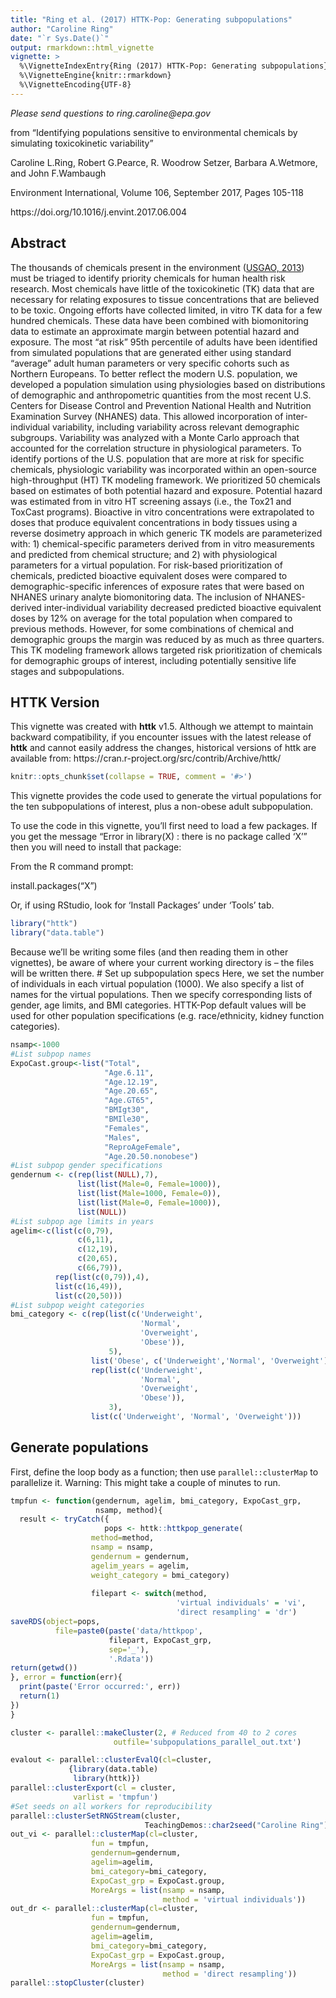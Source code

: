 ```yaml
---
title: "Ring et al. (2017) HTTK-Pop: Generating subpopulations"
author: "Caroline Ring"
date: "`r Sys.Date()`"
output: rmarkdown::html_vignette
vignette: >
  %\VignetteIndexEntry{Ring (2017) HTTK-Pop: Generating subpopulations}
  %\VignetteEngine{knitr::rmarkdown}
  %\VignetteEncoding{UTF-8}
---
```

*Please send questions to ring.caroline@epa.gov*

from "Identifying populations sensitive to environmental chemicals by simulating toxicokinetic variability"

Caroline L.Ring, Robert G.Pearce, R. Woodrow Setzer, Barbara A.Wetmore, and 
John F.Wambaugh

Environment International, Volume 106, September 2017, Pages 105-118

https://doi.org/10.1016/j.envint.2017.06.004

## Abstract
The thousands of chemicals present in the environment ([USGAO, 2013](https://www.gao.gov/products/gao-13-249)) must be triaged to identify priority chemicals for human health risk research. Most chemicals have little of the toxicokinetic (TK) data that are necessary for relating exposures to tissue concentrations that are believed to be toxic. Ongoing efforts have collected limited, in vitro TK data for a few hundred chemicals. These data have been combined with biomonitoring data to estimate an approximate margin between potential hazard and exposure. The most “at risk” 95th percentile of adults have been identified from simulated populations that are generated either using standard “average” adult human parameters or very specific cohorts such as Northern Europeans. To better reflect the modern U.S. population, we developed a population simulation using physiologies based on distributions of demographic and anthropometric quantities from the most recent U.S. Centers for Disease Control and Prevention National Health and Nutrition Examination Survey (NHANES) data. This allowed incorporation of inter-individual variability, including variability across relevant demographic subgroups. Variability was analyzed with a Monte Carlo approach that accounted for the correlation structure in physiological parameters. To identify portions of the U.S. population that are more at risk for specific chemicals, physiologic variability was incorporated within an open-source high-throughput (HT) TK modeling framework. We prioritized 50 chemicals based on estimates of both potential hazard and exposure. Potential hazard was estimated from in vitro HT screening assays (i.e., the Tox21 and ToxCast programs). Bioactive in vitro concentrations were extrapolated to doses that produce equivalent concentrations in body tissues using a reverse dosimetry approach in which generic TK models are parameterized with: 1) chemical-specific parameters derived from in vitro measurements and predicted from chemical structure; and 2) with physiological parameters for a virtual population. For risk-based prioritization of chemicals, predicted bioactive equivalent doses were compared to demographic-specific inferences of exposure rates that were based on NHANES urinary analyte biomonitoring data. The inclusion of NHANES-derived inter-individual variability decreased predicted bioactive equivalent doses by 12% on average for the total population when compared to previous methods. However, for some combinations of chemical and demographic groups the margin was reduced by as much as three quarters. This TK modeling framework allows targeted risk prioritization of chemicals for demographic groups of interest, including potentially sensitive life stages and subpopulations.

## HTTK Version

This vignette was created with **httk** v1.5. Although we attempt to maintain 
backward compatibility, if you encounter issues with the latest release of 
**httk**
and cannot easily address the changes, historical versions of httk are 
available from: https://cran.r-project.org/src/contrib/Archive/httk/

```r
knitr::opts_chunk$set(collapse = TRUE, comment = '#>')
```
This vignette provides the code used to generate the virtual populations for the ten subpopulations of interest, plus a non-obese adult subpopulation.

To use the code in this vignette, you'll first need to load a few packages.
If you get the message "Error in library(X) : there is no package called 'X'"
then you will need to install that package: 

From the R command prompt:

install.packages("X")

Or, if using RStudio, look for 'Install Packages' under 'Tools' tab.
```r
library("httk")
library("data.table")
```

Because we'll be writing some files (and then reading them in other vignettes),
be aware of where your current working directory is -- the files will be written there.
# Set up subpopulation specs
Here, we set the number of individuals in each virtual population (1000). We also specify a list of names for the virtual populations. Then we specify corresponding lists of gender, age limits, and BMI categories. HTTK-Pop default values will be used for other population specifications (e.g. race/ethnicity, kidney function categories).
```r
nsamp<-1000
#List subpop names
ExpoCast.group<-list("Total",
                     "Age.6.11",
                     "Age.12.19",
                     "Age.20.65",
                     "Age.GT65",
                     "BMIgt30",
                     "BMIle30",
                     "Females",
                     "Males",
                     "ReproAgeFemale",
                     "Age.20.50.nonobese")
#List subpop gender specifications
gendernum <- c(rep(list(NULL),7), 
               list(list(Male=0, Female=1000)), 
               list(list(Male=1000, Female=0)), 
               list(list(Male=0, Female=1000)), 
               list(NULL))
#List subpop age limits in years
agelim<-c(list(c(0,79),
               c(6,11),
               c(12,19),
               c(20,65),
               c(66,79)),
          rep(list(c(0,79)),4),
          list(c(16,49)),
          list(c(20,50)))
#List subpop weight categories
bmi_category <- c(rep(list(c('Underweight', 
                             'Normal',
                             'Overweight',
                             'Obese')),
                      5),
                  list('Obese', c('Underweight','Normal', 'Overweight')),
                  rep(list(c('Underweight', 
                             'Normal',
                             'Overweight',
                             'Obese')),
                      3),
                  list(c('Underweight', 'Normal', 'Overweight')))
```

## Generate populations
First, define the loop body as a function; then use `parallel::clusterMap` to parallelize it. Warning: This might take a couple of minutes to run.
```r
tmpfun <- function(gendernum, agelim, bmi_category, ExpoCast_grp,
                   nsamp, method){
  result <- tryCatch({
                     pops <- httk::httkpop_generate(
                  method=method,
                  nsamp = nsamp,
                  gendernum = gendernum,
                  agelim_years = agelim,
                  weight_category = bmi_category)
                  
                  filepart <- switch(method,
                                     'virtual individuals' = 'vi',
                                     'direct resampling' = 'dr')
saveRDS(object=pops,
          file=paste0(paste('data/httkpop',
                      filepart, ExpoCast_grp, 
                      sep='_'),
                      '.Rdata'))
return(getwd())
}, error = function(err){
  print(paste('Error occurred:', err))
  return(1)
})
}

cluster <- parallel::makeCluster(2, # Reduced from 40 to 2 cores 
                       outfile='subpopulations_parallel_out.txt')

evalout <- parallel::clusterEvalQ(cl=cluster,
             {library(data.table)
              library(httk)})
parallel::clusterExport(cl = cluster,
              varlist = 'tmpfun')
#Set seeds on all workers for reproducibility
parallel::clusterSetRNGStream(cluster, 
                              TeachingDemos::char2seed("Caroline Ring"))
out_vi <- parallel::clusterMap(cl=cluster,
                  fun = tmpfun,
                  gendernum=gendernum,
                  agelim=agelim,
                  bmi_category=bmi_category,
                  ExpoCast_grp = ExpoCast.group,
                  MoreArgs = list(nsamp = nsamp,
                                  method = 'virtual individuals'))
out_dr <- parallel::clusterMap(cl=cluster,
                  fun = tmpfun,
                  gendernum=gendernum,
                  agelim=agelim,
                  bmi_category=bmi_category,
                  ExpoCast_grp = ExpoCast.group,
                  MoreArgs = list(nsamp = nsamp,
                                  method = 'direct resampling'))
parallel::stopCluster(cluster)
```
